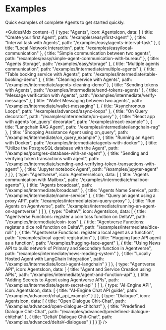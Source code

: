 # Examples

<div className="nx-text-fetch-content">
  Quick examples of complete Agents to get started quickly.
</div>


<GuidesMdx content={[
  {
    type: "Agents",
    icon: AgentsIcon,
    data: [
      {
        title: "Create your first Agent",
        path: "/examples/easy/first-agent"
      },
      {
        title: "Interval task with Agents",
        path: "/examples/easy/agents-interval-task"
      },
      {
        title: "Local Network Interaction",
        path: "/examples/easy/local-communication"
      },
      {
        title: "Simple communication between two agents",
        path: "/examples/easy/simple-agent-communication-with-bureau"
      },
      {
        title: "Agents Storage",
        path: "/examples/easy/storage"
      },
      {
        title: "Multiple agents communication",
        path: "/examples/intermediate/multiple-agents"
      },
      {
        title: "Table booking service with Agents",
        path: "/examples/intermediate/table-booking-demo"
      },
      {
        title: "Cleaning service with Agents",
        path: "/examples/intermediate/agents-cleaning-demo"
      },
      {
        title: "Sending tokens with Agents",
        path: "/examples/intermediate/send-tokens-agents"
      },
      {
        title: "Message verification with Agents",
        path: "/examples/intermediate/verify-messages"
      },
      {
        title: "Wallet Messaging between two agents",
        path: "/examples/intermediate/wallet-messaging"
      },
      {
        title: "Asynchronous Loops",
        path: "/examples/advanced/async-loops"
      },
      {
        title: "On Query decorator",
        path: "/examples/intermediate/on-query"
      },
      {
        title: "React app with agents 'on_query' decorator",
        path: "/examples/react-example"
      },
      {
        title: "Langchain RAG Agent",
        path: "/examples/intermediate/langchain-rag"
      },
      {
        title: "Shopping Assistance Agent using on_query",
        path: "/examples/intermediate/on_query_example"
      },
      {
        title: "Running an Agent with Docker",
        path: "/examples/intermediate/agents-with-docker"
      },
      {
        title: "Utilize the PostgreSQL database with the Agent",
        path: "/examples/postgres-database-with-an-agent"
      },
      {
        title: "Sending and verifying token transactions with agent",
        path: "/examples/intermediate/sending-and-verifying-token-transactions-with-agent"
      },
      {
        title: "Jupyter notebook Agent",
        path: "/examples/jupyter-agent"
      }
    ]
  },
  {
    type: "Agentverse",
    icon: AgentverseIcon,
    data: [
      {
        title: "Agents communication with Mailbox",
        path: "/examples/intermediate/mailbox-agents"
      },
      {
        title: "Agents broadcast",
        path: "/examples/intermediate/broadcast"
      },
      {
        title: "Agents Name Service",
        path: "/examples/intermediate/name-service"
      },
      {
        title: "Query an agent using a proxy API",
        path: "/examples/intermediate/on-query-proxy"
      },
      {
        title: "Run Agents on Agentverse",
        path: "/examples/intermediate/running-an-agent-on-agentverse"
      }
    ]
  },
  {
    type: "DeltaV",
    icon: AgentsIcon,
    data: [
      {
        title: "Agentverse Functions: register a coin toss function on DeltaV",
        path: "/examples/intermediate/coin-toss"
      },
      {
        title: "Agentverse Functions: register a dice roll function on DeltaV",
        path: "/examples/intermediate/dice-roll"
      },
      {
        title: "Agentverse Functions: register a local agent as a function",
        path: "/examples/local-agent-registration"
      },
      {
        title: "Hugging face API agent as a function",
        path: "/examples/hugging-face-agent"
      },
      {
        title: "Using News API to build network of Primary and Secondary function in Agentverse",
        path: "/examples/intermediate/news-reading-system"
      },
      {
        title: "Locally Hosted Agent with LangChain Integration",
        path: "/examples/intermediate/local-agent-langchain"
      }
    ]
  },
  {
    type: "Agentverse API",
    icon: AgentsIcon,
    data: [
      {
        title: "Agent and Service Creation using APIs",
        path: "/examples/intermediate/agent-and-function-api"
      },
      {
        title: "Adding Secrets to Agent using Agentverse APIs",
        path: "/examples/intermediate/agent-secret-api"
      }
    ]
  },
  {
    type: "AI-Engine API",
    icon: AgentsIcon,
    data: [
      {
        title: "AI-Engine Chat API guide",
        path: "/examples/advanced/chat_api_example"
      }
    ]
  },
  {
    type: "Dialogue",
    icon: AgentsIcon,
    data: [
      {
        title: "Open Dialogue Chit-Chat",
        path: "/examples/advanced/open-dialogue-chitchat"
      },
      {
        title: "Predefined Dialogue Chit-Chat",
        path: "/examples/advanced/predefined-dialogue-chitchat"
      },
      {
        title: "DeltaV Dialogue Chit-Chat",
        path: "/examples/advanced/deltaV-dialogues"
      }
    ]
  }
]} />
